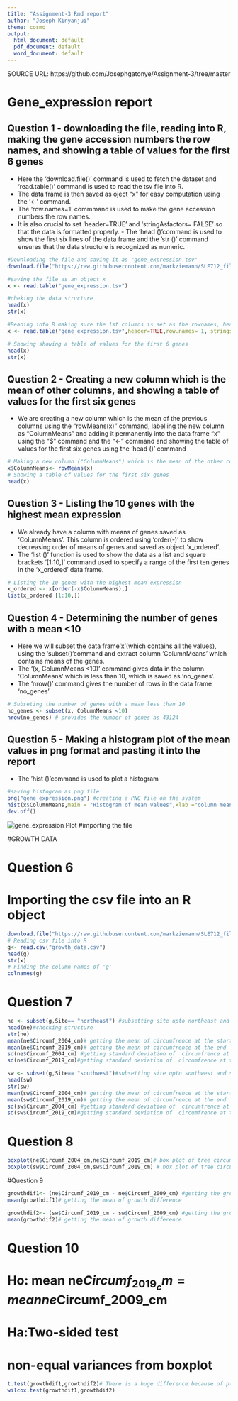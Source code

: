 ```yaml
---
title: "Assignment-3 Rmd report"
author: "Joseph Kinyanjui"
theme: cosmo
output:
  html_document: default
  pdf_document: default
  word_document: default
---
```

SOURCE URL: https://github.com/Josephgatonye/Assignment-3/tree/master

# **Gene_expression report**

## Question 1 - downloading the file, reading into R, making the gene accession numbers the row names, and showing a table of values for the first 6 genes
- Here the 'download.file()' command is used to fetch the dataset and 'read.table()' command  is used to read the tsv file into R.
- The data frame is then saved as oject "x" for easy computation using the '<-' command.
- The 'row.names=1' commmand is used to make the gene accession numbers the row names.
- It is also crucial to set 'header=TRUE' and 'stringAsfactors= FALSE' so that the data is formatted properly. - The 'head ()'command is used to show the first six lines of the data frame and the 'str ()' command ensures that the data structure is recognized as numeric. 
```r
#Downloading the file and saving it as "gene_expression.tsv"
download.file("https://raw.githubusercontent.com/markziemann/SLE712_files/master/bioinfo_asst3_part1_files/gene_expression.tsv",destfile = "gene_expression.tsv") 

#saving the file as an object x
x <- read.table("gene_expression.tsv") 

#cheking the data structure
head(x) 
str(x) 

#Reading into R making sure the 1st columns is set as the rownames, headers are recognized an only first 6 genes are shown
x <- read.table("gene_expression.tsv",header=TRUE,row.names= 1, stringsAsFactors = FALSE)

# Showing showing a table of values for the first 6 genes
head(x)
str(x)
```
## Question 2 - Creating a new column which is the mean of other columns, and showing a table of values for the first six genes 
- We are creating a new column which is the mean of the previous columns using the "rowMeans(x)" command, labelling the new column as "ColumnMeans" and adding it permanently into the data frame "x" using the "$" command and the "<-" command and showing the table of values for the first six genes using the 'head ()' command 
```r
# Making a new column ("ColumnMeans") which is the mean of the other columns
x$ColumnMeans<- rowMeans(x)
# Showing a table of values for the first six genes
head(x)
```
## Question 3 - Listing the 10 genes with the highest mean expression
- We already have a column with means of genes saved as 'ColumnMeans'. This column is ordered using 'order(-)' to show decreasing order of means of genes and saved as object 'x_ordered'.
- The 'list ()' function is used to show the data as a list and square brackets '[1:10,]' command used to specify a range of the first ten genes in the 'x_ordered' data frame.
```r
# Listing the 10 genes with the highest mean expression
x_ordered <- x[order(-x$ColumnMeans),]
list(x_ordered [1:10,])
```
## Question 4 - Determining the number of genes with a mean <10
- Here we will subset the data frame'x'(which contains all the values), using the 'subset()'command and extract column 'ColumnMeans' which contains means of the genes.
- The '(x, ColumnMeans <10)' command gives data in the column 'ColumnMeans' which is less than 10, which is saved as 'no_genes'.
- The 'nrow()' command gives the number of rows in the data frame 'no_genes'

```r
# Subseting the number of genes with a mean less than 10
no_genes <- subset(x, ColumnMeans <10)
nrow(no_genes) # provides the number of genes as 43124
```
## Question 5 - Making a histogram plot of the mean values in png format and pasting it into the report
- The 'hist ()'command is used to plot a histogram 
```r
#saving histogram as png file
png("gene_expression.png") #creating a PNG file on the system
hist(x$ColumnMeans,main = "Histogram of mean values",xlab ="column means")
dev.off()
```

![](gene_expression.png "gene_expression Plot") #importing the file

#GROWTH DATA

# Question 6 
# Importing the csv file into an R object
```r
download.file("https://raw.githubusercontent.com/markziemann/SLE712_files/master/bioinfo_asst3_part1_files/growth_data.csv",destfile = "growth_data.csv")
# Reading csv file into R
g<- read.csv("growth_data.csv")
head(g)
str(x)
# Finding the column names of 'g'
colnames(g)
```

# Question 7
```r
ne <- subset(g,Site== "northeast") #subsetting site upto northeast and saving as ne
head(ne)#checking structure
str(ne)
mean(ne$Circumf_2004_cm)# getting the mean of circumfrence at the start
mean(ne$Circumf_2019_cm)# getting the mean of circumfrence at the end
sd(ne$Circumf_2004_cm) #getting standard deviation of  circumfrence at the start
sd(ne$Circumf_2019_cm)#getting standard deviation of  circumfrence at the end

sw <- subset(g,Site== "southwest")#subsetting site upto southwest and saving as sw
head(sw)
str(sw)
mean(sw$Circumf_2004_cm)# getting the mean of circumfrence at the start
mean(sw$Circumf_2019_cm)# getting the mean of circumfrence at the end
sd(sw$Circumf_2004_cm) #getting standard deviation of  circumfrence at the start
sd(sw$Circumf_2019_cm)#getting standard deviation of  circumfrence at the end
```

# Question 8
```r
boxplot(ne$Circumf_2004_cm,ne$Circumf_2019_cm)# box plot of tree circumference at the start and end of the study at north west 
boxplot(sw$Circumf_2004_cm,sw$Circumf_2019_cm) # box plot of tree circumference at the start and end of the study at south east
```

#Question 9
```r
growthdif1<- (ne$Circumf_2019_cm - ne$Circumf_2009_cm) #getting the growth difference over 10 years(2009$2019) @ North east
mean(growthdif1)# getting the mean of growth difference

growthdif2<- (sw$Circumf_2019_cm - sw$Circumf_2009_cm) #getting the growth difference over 10 years(2009$2019) @ south west
mean(growthdif2)# getting the mean of growth difference
```

# Question 10
# Ho: mean ne$Circumf_2019_cm = mean ne$Circumf_2009_cm 
# Ha:Two-sided test
# non-equal variances from boxplot
```r
t.test(growthdif1,growthdif2)# There is a huge difference because of p-value < 1
wilcox.test(growthdif1,growthdif2)
```
